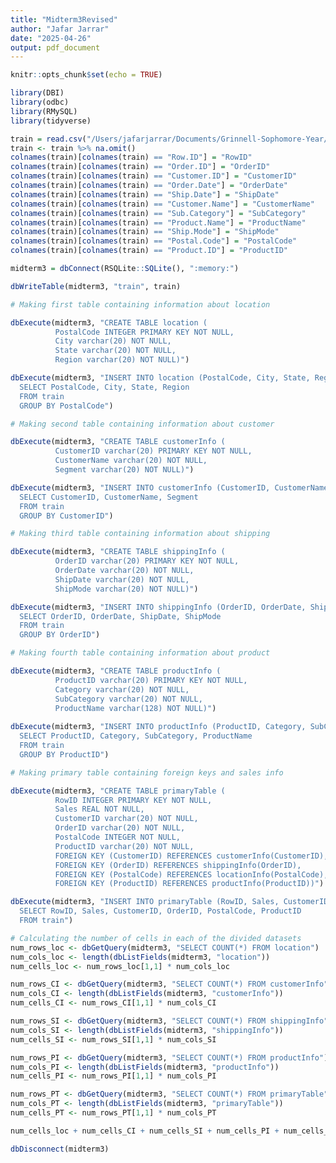 ```yaml
---
title: "Midterm3Revised"
author: "Jafar Jarrar"
date: "2025-04-26"
output: pdf_document
---
```


```r
knitr::opts_chunk$set(echo = TRUE)

library(DBI)
library(odbc)
library(RMySQL)
library(tidyverse)
```

```r
train = read.csv("/Users/jafarjarrar/Documents/Grinnell-Sophomore-Year/Spring/Stats-230/Midterms/train.csv") 
train <- train %>% na.omit() 
colnames(train)[colnames(train) == "Row.ID"] = "RowID"
colnames(train)[colnames(train) == "Order.ID"] = "OrderID"
colnames(train)[colnames(train) == "Customer.ID"] = "CustomerID"
colnames(train)[colnames(train) == "Order.Date"] = "OrderDate"
colnames(train)[colnames(train) == "Ship.Date"] = "ShipDate"
colnames(train)[colnames(train) == "Customer.Name"] = "CustomerName"
colnames(train)[colnames(train) == "Sub.Category"] = "SubCategory"
colnames(train)[colnames(train) == "Product.Name"] = "ProductName"
colnames(train)[colnames(train) == "Ship.Mode"] = "ShipMode"
colnames(train)[colnames(train) == "Postal.Code"] = "PostalCode"
colnames(train)[colnames(train) == "Product.ID"] = "ProductID"

midterm3 = dbConnect(RSQLite::SQLite(), ":memory:")

dbWriteTable(midterm3, "train", train)

# Making first table containing information about location

dbExecute(midterm3, "CREATE TABLE location (
          PostalCode INTEGER PRIMARY KEY NOT NULL,
          City varchar(20) NOT NULL, 
          State varchar(20) NOT NULL,
          Region varchar(20) NOT NULL)")

dbExecute(midterm3, "INSERT INTO location (PostalCode, City, State, Region)
  SELECT PostalCode, City, State, Region
  FROM train
  GROUP BY PostalCode")

# Making second table containing information about customer

dbExecute(midterm3, "CREATE TABLE customerInfo (
          CustomerID varchar(20) PRIMARY KEY NOT NULL, 
          CustomerName varchar(20) NOT NULL, 
          Segment varchar(20) NOT NULL)")

dbExecute(midterm3, "INSERT INTO customerInfo (CustomerID, CustomerName, Segment)
  SELECT CustomerID, CustomerName, Segment
  FROM train
  GROUP BY CustomerID")

# Making third table containing information about shipping

dbExecute(midterm3, "CREATE TABLE shippingInfo (
          OrderID varchar(20) PRIMARY KEY NOT NULL, 
          OrderDate varchar(20) NOT NULL, 
          ShipDate varchar(20) NOT NULL, 
          ShipMode varchar(20) NOT NULL)")

dbExecute(midterm3, "INSERT INTO shippingInfo (OrderID, OrderDate, ShipDate, ShipMode)
  SELECT OrderID, OrderDate, ShipDate, ShipMode
  FROM train
  GROUP BY OrderID")

# Making fourth table containing information about product

dbExecute(midterm3, "CREATE TABLE productInfo (
          ProductID varchar(20) PRIMARY KEY NOT NULL,
          Category varchar(20) NOT NULL, 
          SubCategory varchar(20) NOT NULL,
          ProductName varchar(128) NOT NULL)")
          
dbExecute(midterm3, "INSERT INTO productInfo (ProductID, Category, SubCategory, ProductName)
  SELECT ProductID, Category, SubCategory, ProductName
  FROM train
  GROUP BY ProductID")

# Making primary table containing foreign keys and sales info

dbExecute(midterm3, "CREATE TABLE primaryTable (
          RowID INTEGER PRIMARY KEY NOT NULL,
          Sales REAL NOT NULL,
          CustomerID varchar(20) NOT NULL, 
          OrderID varchar(20) NOT NULL, 
          PostalCode INTEGER NOT NULL,
          ProductID varchar(20) NOT NULL,
          FOREIGN KEY (CustomerID) REFERENCES customerInfo(CustomerID),
          FOREIGN KEY (OrderID) REFERENCES shippingInfo(OrderID),
          FOREIGN KEY (PostalCode) REFERENCES locationInfo(PostalCode),
          FOREIGN KEY (ProductID) REFERENCES productInfo(ProductID))")

dbExecute(midterm3, "INSERT INTO primaryTable (RowID, Sales, CustomerID, OrderID, PostalCode, ProductID)
  SELECT RowID, Sales, CustomerID, OrderID, PostalCode, ProductID
  FROM train")

# Calculating the number of cells in each of the divided datasets
num_rows_loc <- dbGetQuery(midterm3, "SELECT COUNT(*) FROM location")
num_cols_loc <- length(dbListFields(midterm3, "location"))
num_cells_loc <- num_rows_loc[1,1] * num_cols_loc

num_rows_CI <- dbGetQuery(midterm3, "SELECT COUNT(*) FROM customerInfo")
num_cols_CI <- length(dbListFields(midterm3, "customerInfo"))
num_cells_CI <- num_rows_CI[1,1] * num_cols_CI

num_rows_SI <- dbGetQuery(midterm3, "SELECT COUNT(*) FROM shippingInfo")
num_cols_SI <- length(dbListFields(midterm3, "shippingInfo"))
num_cells_SI <- num_rows_SI[1,1] * num_cols_SI

num_rows_PI <- dbGetQuery(midterm3, "SELECT COUNT(*) FROM productInfo")
num_cols_PI <- length(dbListFields(midterm3, "productInfo"))
num_cells_PI <- num_rows_PI[1,1] * num_cols_PI

num_rows_PT <- dbGetQuery(midterm3, "SELECT COUNT(*) FROM primaryTable")
num_cols_PT <- length(dbListFields(midterm3, "primaryTable"))
num_cells_PT <- num_rows_PT[1,1] * num_cols_PT

num_cells_loc + num_cells_CI + num_cells_SI + num_cells_PI + num_cells_PT

dbDisconnect(midterm3)
```
